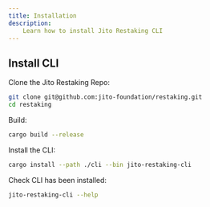 ```yaml
---
title: Installation
description: 
    Learn how to install Jito Restaking CLI
---
```


## Install CLI

Clone the Jito Restaking Repo:

```bash
git clone git@github.com:jito-foundation/restaking.git
cd restaking
```

Build:

```bash
cargo build --release
```

Install the CLI:

```bash
cargo install --path ./cli --bin jito-restaking-cli
```

Check CLI has been installed:

```bash
jito-restaking-cli --help
```
